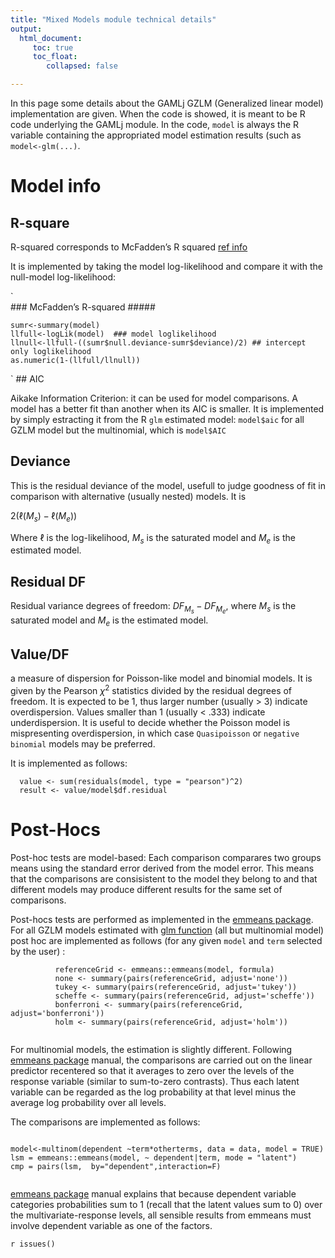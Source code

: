 ```yaml
---
title: "Mixed Models module technical details"
output: 
  html_document:
     toc: true
     toc_float:
        collapsed: false

---
```


In this page some details about the GAMLj GZLM (Generalized linear model) implementation are given. When the code is showed, it is meant to be R code underlying the GAMLj module. In the code, `model` is always the R variable containing the appropriated model estimation results (such as `model<-glm(...)`.

# Model info

## R-square
R-squared corresponds to McFadden’s R squared [ref info](https://stats.idre.ucla.edu/other/mult-pkg/faq/general/faq-what-are-pseudo-r-squareds/)

It is implemented by taking the model log-likelihood and compare it with the null-model log-likelihood:

`   
    ### McFadden’s R-squared #####
 
    sumr<-summary(model)
    llfull<-logLik(model)  ### model loglikelihood
    llnull<-llfull-((sumr$null.deviance-sumr$deviance)/2) ## intercept only loglikelihood
    as.numeric(1-(llfull/llnull))

`
## AIC

Aikake Information Criterion: it can be used for model comparisons. A model has a better fit than another when its AIC is smaller. It is implemented by simply estracting it from the R `glm` estimated model: `model$aic` for all GZLM model but the multinomial, which is `model$AIC`


## Deviance
This is the residual deviance of the model, usefull to judge goodness of fit in comparison with alternative (usually nested) models. It is  

$2 ( \ell (M_s)  - \ell (M_e) )$

Where $\ell$ is the log-likelihood, $M_s$ is the saturated model and $M_e$ is the estimated model.

## Residual DF

Residual variance degrees of freedom: $DF_{M_s} -DF_{M_e}$, where $M_s$ is the saturated model and $M_e$ is the estimated model.

## Value/DF

a measure of dispersion for Poisson-like model and binomial models. It is given by the Pearson $\chi^2$ statistics divided by the residual degrees of freedom. It is expected to be 1, thus larger number (usually > 3) indicate overdispersion. Values smaller than 1 (usually < .333) indicate underdispersion. It is useful to decide whether the Poisson model is mispresenting overdispersion, in which case `Quasipoisson` or `negative binomial` models may be preferred. 

It is implemented as follows:

```
  value <- sum(residuals(model, type = "pearson")^2)
  result <- value/model$df.residual

```


# Post-Hocs

Post-hoc tests are model-based: Each comparison comparares two groups means using the standard error derived from the model error. This means that the comparisons are consisistent to the model they belong to and that different models may produce different results for the same set of comparisons.

Post-hocs tests are performed as implemented in the [emmeans package](https://cran.r-project.org/web/packages/emmeans/index.html). For all GZLM models estimated with [glm function](https://stat.ethz.ch/R-manual/R-devel/library/stats/html/glm.html) (all but multinomial model) post hoc are implemented as follows (for any given  `model` and `term` selected by the user) :

```
          referenceGrid <- emmeans::emmeans(model, formula)
          none <- summary(pairs(referenceGrid, adjust='none'))
          tukey <- summary(pairs(referenceGrid, adjust='tukey'))
          scheffe <- summary(pairs(referenceGrid, adjust='scheffe'))
          bonferroni <- summary(pairs(referenceGrid, adjust='bonferroni'))
          holm <- summary(pairs(referenceGrid, adjust='holm'))
      
```


For multinomial models, the estimation is slightly different. Following [emmeans package](https://cran.r-project.org/web/packages/emmeans/index.html) manual, the comparisons are carried out on the linear predictor recentered so that it averages to zero over the levels of the response variable (similar to sum-to-zero contrasts). Thus each latent variable can be regarded as the log probability at that level minus the average log probability over all levels.

The comparisons are implemented as follows:
```

model<-multinom(dependent ~term*otherterms, data = data, model = TRUE)
lsm = emmeans::emmeans(model, ~ dependent|term, mode = "latent")
cmp = pairs(lsm,  by="dependent",interaction=F) 


```

[emmeans package](https://cran.r-project.org/web/packages/emmeans/index.html) manual explains that because dependent variable categories probabilities sum to 1 (recall that the latent values sum to 0) over the multivariate-response levels, all sensible results from emmeans must involve dependent variable as one of the factors.

`r issues()`
